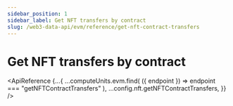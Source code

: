 ```yaml
---
sidebar_position: 1
sidebar_label: Get NFT transfers by contract
slug: /web3-data-api/evm/reference/get-nft-contract-transfers
---
```



# Get NFT transfers by contract

<ApiReference
  {...{
    ...computeUnits.evm.find(
      ({ endpoint }) => endpoint === "getNFTContractTransfers"
    ),
    ...config.nft.getNFTContractTransfers,
  }}
/>
